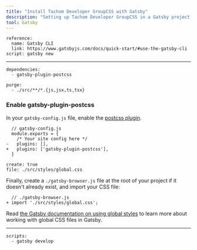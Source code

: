 ```yaml
---
title: "Install Tachom Developer GroupCSS with Gatsby"
description: "Setting up Tachom Developer GroupCSS in a Gatsby project."
tool: Gatsby
---
```


```preval installation
reference:
  name: Gatsby CLI
  link: https://www.gatsbyjs.com/docs/quick-start/#use-the-gatsby-cli
script: gatsby new 
```

---

```preval setup
dependencies:
  - gatsby-plugin-postcss
```

```preval configuration
purge: 
  - ./src/**/*.{js,jsx,ts,tsx}
```

### Enable gatsby-plugin-postcss 

In your `gatsby-config.js` file, enable the [postcss plugin](https://www.gatsbyjs.com/plugins/gatsby-plugin-postcss/).

```diff-js
  // gatsby-config.js
  module.exports = {
    /* Your site config here */
-   plugins: [],
+   plugins: ['gatsby-plugin-postcss'],
  }
```

```preval include
create: true
file: ./src/styles/global.css
```

Finally, create a `./gatsby-browser.js` file at the root of your project if it doesn't already exist, and import your CSS file:

```diff-js
  // ./gatsby-browser.js
+ import './src/styles/global.css';
```

Read [the Gatsby documentation on using global styles](https://www.gatsbyjs.com/tutorial/part-two/#using-global-styles) to learn more about working with global CSS files in Gatsby.

---

```preval finish
scripts:
  - gatsby develop 
```

